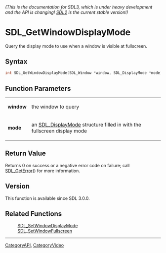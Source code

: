 ====== (This is the documentation for SDL3, which is under heavy development and the API is changing! [https://wiki.libsdl.org/ SDL2] is the current stable version!) ======
= SDL_GetWindowDisplayMode =

Query the display mode to use when a window is visible at fullscreen.

== Syntax ==

<syntaxhighlight lang='c'>
int SDL_GetWindowDisplayMode(SDL_Window *window, SDL_DisplayMode *mode);
</syntaxhighlight>

== Function Parameters ==

{|
|'''window'''
|the window to query
|-
|'''mode'''
|an [[SDL_DisplayMode]] structure filled in with the fullscreen display mode
|}

== Return Value ==

Returns 0 on success or a negative error code on failure; call
[[SDL_GetError]]() for more information.

== Version ==

This function is available since SDL 3.0.0.

== Related Functions ==

:[[SDL_SetWindowDisplayMode]]
:[[SDL_SetWindowFullscreen]]

----
[[CategoryAPI]], [[CategoryVideo]]


